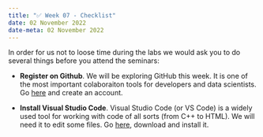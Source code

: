 ---
title: "✅ Week 07 - Checklist"
date: 02 November 2022
date-meta: 02 November 2022
---


In order for us not to loose time during the labs we would ask you to do several things before you attend the seminars:

- **Register on Github**. We will be exploring GitHub this week. It is one of the most important colaboraiton tools for developers and data scientists. Go [here](https://github.com/signup?ref_cta=Sign+up&ref_loc=header+logged+out&ref_page=%2F&source=header-home) and create an account. 

- **Install Visual Studio Code**. Visual Studio Code (or VS Code) is a widely used tool for working with code of all sorts (from C++ to HTML). We will need it to edit some files. Go [here](https://code.visualstudio.com/Download), download and install it. 
